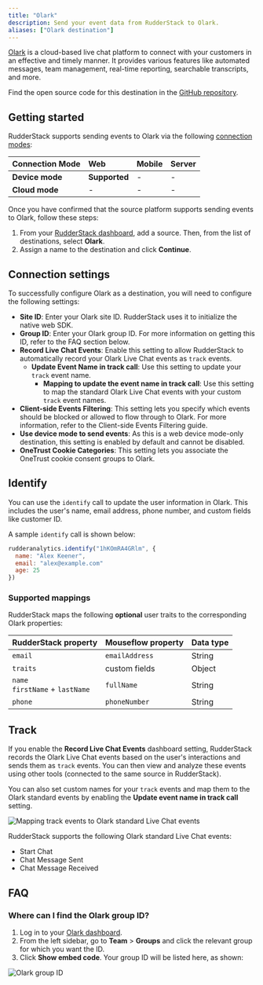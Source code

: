```yaml
---
title: "Olark"
description: Send your event data from RudderStack to Olark.
aliases: ["Olark destination"]
---
```


[Olark](https://www.olark.com/) is a cloud-based live chat platform to connect with your customers in an effective and timely manner. It provides various features like automated messages, team management, real-time reporting, searchable transcripts, and more.

Find the open source code for this destination in the <a href="https://github.com/rudderlabs/rudder-sdk-js/tree/production-staging/src/integrations/Olark">GitHub repository</a>.

## Getting started

RudderStack supports sending events to Olark via the following <a href="https://rudderstack.com/docs/rudderstack-cloud/rudderstack-connection-modes/">connection modes</a>:

| **Connection Mode** | **Web** | **Mobile** | **Server** |
| :--- | :--- | :--- | :--- |
| **Device mode** | **Supported**  | - | - |
| **Cloud mode** | -  | - | - |

Once you have confirmed that the source platform supports sending events to Olark, follow these steps:

1. From your [RudderStack dashboard](https://app.rudderstack.com/), add a source. Then, from the list of destinations, select **Olark**.
2. Assign a name to the destination and click **Continue**.

## Connection settings

To successfully configure Olark as a destination, you will need to configure the following settings:

- **Site ID**: Enter your Olark site ID. RudderStack uses it to initialize the native web SDK.
- **Group ID**: Enter your Olark group ID. For more information on getting this ID, refer to the <Link to="#faq">FAQ</Link> section below.
- **Record Live Chat Events**: Enable this setting to allow RudderStack to automatically record your Olark Live Chat events as `track` events.
  - **Update Event Name in track call**: Use this setting to update your `track` event name.
    - **Mapping to update the event name in track call**: Use this setting to map the standard Olark Live Chat events with your custom `track` event names.
- **Client-side Events Filtering**: This setting lets you specify which events should be blocked or allowed to flow through to Olark. For more information, refer to the <Link to="https://www.rudderstack.com/docs/sources/event-streams/sdks/event-filtering/">Client-side Events Filtering</Link> guide.
- **Use device mode to send events**: As this is a <Link to="/destinations/rudderstack-connection-modes/#device-mode">web device mode</Link>-only destination, this setting is enabled by default and cannot be disabled.
- **OneTrust Cookie Categories**: This setting lets you associate the <Link to="/sources/sdks/rudderstack-javascript-sdk/consent-managers/onetrust/">OneTrust</Link> cookie consent groups to Olark.

## Identify

You can use the <Link to="/event-spec/standard-events/identify">`identify`</Link> call to update the user information in Olark. This includes the user's name, email address, phone number, and custom fields like customer ID.

A sample `identify` call is shown below:

```javascript
rudderanalytics.identify("1hKOmRA4GRlm", {
  name: "Alex Keener",
  email: "alex@example.com"
  age: 25
})
```

### Supported mappings

RudderStack maps the following **optional** user traits to the corresponding Olark properties:

| RudderStack property          | Mouseflow property |  Data type |
| :-------------------- | :---------------------- |  :-----| 
| `email` | `emailAddress` | String |
| `traits` | custom fields | Object |
| `name` <br /> `firstName` + `lastName` | `fullName` | String |
| `phone` | `phoneNumber` | String |

## Track

If you enable the **Record Live Chat Events** dashboard setting, RudderStack records the Olark Live Chat events based on the user's interactions and sends them as <Link to="/event-spec/standard-events/track/">`track`</Link> events. You can then view and analyze these events using other tools (connected to the same source in RudderStack).

You can also set custom names for your `track` events and map them to the Olark standard events by enabling the **Update event name in track call** setting.

<img src="../../assets/event-stream-destinations/olark-track-event-mapping.png" alt="Mapping track events to Olark standard Live Chat events"/>

RudderStack supports the following Olark standard Live Chat events:

- Start Chat
- Chat Message Sent
- Chat Message Received

## FAQ

### Where can I find the Olark group ID?

1. Log in to your [Olark dashboard]().
2. From the left sidebar, go to **Team** > **Groups** and click the relevant group for which you want the ID.
3. Click **Show embed code**. Your group ID will be listed here, as shown:

<img src="../../assets/event-stream-destinations/olark-group-id.png" alt="Olark group ID"/>

<br />